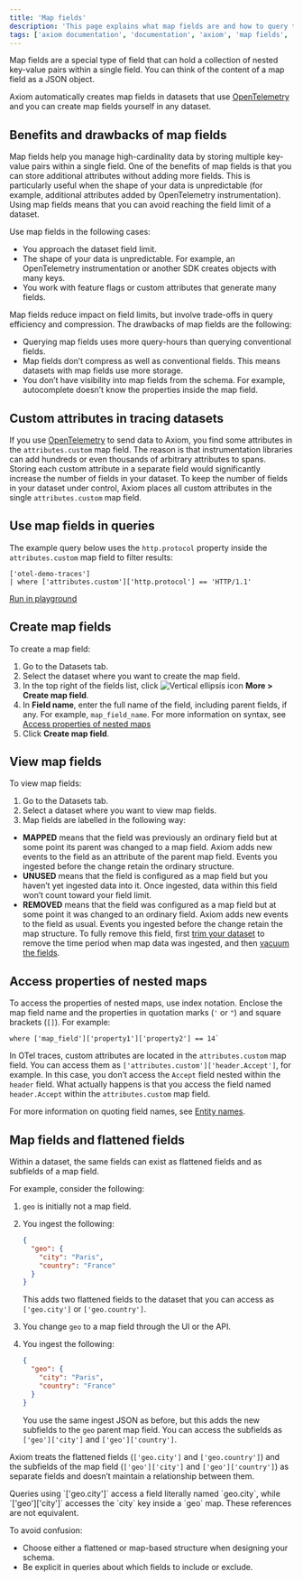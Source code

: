 ```yaml
---
title: 'Map fields'
description: 'This page explains what map fields are and how to query them.'
tags: ['axiom documentation', 'documentation', 'axiom', 'map fields', 'object fields', 'data types']
---
```


Map fields are a special type of field that can hold a collection of nested key-value pairs within a single field. You can think of the content of a map field as a JSON object.

Axiom automatically creates map fields in datasets that use [OpenTelemetry](/send-data/opentelemetry) and you can create map fields yourself in any dataset.

## Benefits and drawbacks of map fields

Map fields help you manage high-cardinality data by storing multiple key-value pairs within a single field. One of the benefits of map fields is that you can store additional attributes without adding more fields. This is particularly useful when the shape of your data is unpredictable (for example, additional attributes added by OpenTelemetry instrumentation). Using map fields means that you can avoid reaching the field limit of a dataset.

Use map fields in the following cases:
- You approach the dataset field limit.
- The shape of your data is unpredictable. For example, an OpenTelemetry instrumentation or another SDK creates objects with many keys.
- You work with feature flags or custom attributes that generate many fields.

Map fields reduce impact on field limits, but involve trade-offs in query efficiency and compression. The drawbacks of map fields are the following:
- Querying map fields uses more query-hours than querying conventional fields.
- Map fields don’t compress as well as conventional fields. This means datasets with map fields use more storage.
- You don’t have visibility into map fields from the schema. For example, autocomplete doesn’t know the properties inside the map field.

## Custom attributes in tracing datasets

If you use [OpenTelemetry](/send-data/opentelemetry) to send data to Axiom, you find some attributes in the `attributes.custom` map field. The reason is that instrumentation libraries can add hundreds or even thousands of arbitrary attributes to spans. Storing each custom attribute in a separate field would significantly increase the number of fields in your dataset. To keep the number of fields in your dataset under control, Axiom places all custom attributes in the single `attributes.custom` map field.

## Use map fields in queries

The example query below uses the `http.protocol` property inside the `attributes.custom` map field to filter results:

```kusto
['otel-demo-traces']
| where ['attributes.custom']['http.protocol'] == 'HTTP/1.1'
```

[Run in playground](https://play.axiom.co/axiom-play-qf1k/query?initForm=%7b%22apl%22%3a%22%5b%27otel-demo-traces%27%5d%5cn%7c%20where%20%5b%27attributes.custom%27%5d%5b%27http.protocol%27%5d%20%3d%3d%20%27HTTP%2f1.1%27%22%2c%22queryOptions%22%3a%7b%22quickRange%22%3a%2230d%22%7d%7d)

## Create map fields

To create a map field:

1. Go to the Datasets tab.
1. Select the dataset where you want to create the map field.
1. In the top right of the fields list, click <img src="/doc-assets/icons/ellipsis-vertical.svg" className="inline-icon" alt="Vertical ellipsis icon" /> **More > Create map field**.
1. In **Field name**, enter the full name of the field, including parent fields, if any. For example, `map_field_name`. For more information on syntax, see [Access properties of nested maps](#access-properties-of-nested-maps)
1. Click **Create map field**.

## View map fields

To view map fields:
1. Go to the Datasets tab.
1. Select a dataset where you want to view map fields.
1. Map fields are labelled in the following way:

- **MAPPED** means that the field was previously an ordinary field but at some point its parent was changed to a map field. Axiom adds new events to the field as an attribute of the parent map field. Events you ingested before the change retain the ordinary structure.
- **UNUSED** means that the field is configured as a map field but you haven’t yet ingested data into it. Once ingested, data within this field won’t count toward your field limit.
- **REMOVED** means that the field was configured as a map field but at some point it was changed to an ordinary field. Axiom adds new events to the field as usual. Events you ingested before the change retain the map structure. To fully remove this field, first [trim your dataset](/reference/datasets#trim-dataset) to remove the time period when map data was ingested, and then [vacuum the fields](/reference/datasets#vacuum-fields).

## Access properties of nested maps

To access the properties of nested maps, use index notation. Enclose the map field name and the properties in quotation marks (`'` or `"`) and square brackets (`[]`). For example:

```kusto
where ['map_field']['property1']['property2'] == 14`
```

In OTel traces, custom attributes are located in the `attributes.custom` map field. You can access them as `['attributes.custom']['header.Accept']`, for example. In this case, you don’t access the `Accept` field nested within the `header` field. What actually happens is that you access the field named `header.Accept` within the `attributes.custom` map field.

For more information on quoting field names, see [Entity names](/apl/entities/entity-names#quote-identifiers).

## Map fields and flattened fields

Within a dataset, the same fields can exist as flattened fields and as subfields of a map field.

For example, consider the following:

1. `geo` is initially not a map field.
1. You ingest the following:

    ```json
    {
      "geo": {
        "city": "Paris",
        "country": "France"
      }
    }
    ```

    This adds two flattened fields to the dataset that you can access as `['geo.city']` or `['geo.country']`.

1. You change `geo` to a map field through the UI or the API.
1. You ingest the following:

    ```json
    {
      "geo": {
        "city": "Paris",
        "country": "France"
      }
    }
    ```

    You use the same ingest JSON as before, but this adds the new subfields to the `geo` parent map field. You can access the subfields as `['geo']['city']` and `['geo']['country']`.

Axiom treats the flattened fields (`['geo.city']` and `['geo.country']`) and the subfields of the map field (`['geo']['city']` and `['geo']['country']`) as separate fields and doesn’t maintain a relationship between them.

<Note>
Queries using `['geo.city']` access a field literally named `geo.city`, while `['geo']['city']` accesses the `city` key inside a `geo` map. These references are not equivalent.
</Note>

To avoid confusion:

- Choose either a flattened or map-based structure when designing your schema.
- Be explicit in queries about which fields to include or exclude.
